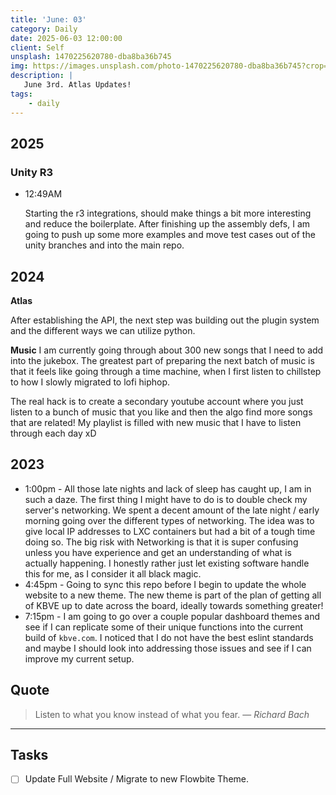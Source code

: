 ```yaml
---
title: 'June: 03'
category: Daily
date: 2025-06-03 12:00:00
client: Self
unsplash: 1470225620780-dba8ba36b745
img: https://images.unsplash.com/photo-1470225620780-dba8ba36b745?crop=entropy&cs=srgb&fm=jpg&ixid=MnwzNjM5Nzd8MHwxfHJhbmRvbXx8fHx8fHx8fDE2ODE3NDg2ODY&ixlib=rb-4.0.3&q=85
description: |
   June 3rd. Atlas Updates!
tags:
    - daily
---
```


## 2025 

### Unity R3

-   12:49AM

    Starting the r3 integrations, should make things a bit more interesting and reduce the boilerplate.
    After finishing up the assembly defs, I am going to push up some more examples and move test cases out of the unity branches and into the main repo.

## 2024

**Atlas**

After establishing the API, the next step was building out the plugin system and the different ways we can utilize python.

**Music**
I am currently going through about 300 new songs that I need to add into the jukebox.
The greatest part of preparing the next batch of music is that it feels like going through a time machine, when I first listen to chillstep to how I slowly migrated to lofi hiphop.

The real hack is to create a secondary youtube account where you just listen to a bunch of music that you like and then the algo find more songs that are related!
My playlist is filled with new music that I have to listen through each day xD

## 2023

- 1:00pm - All those late nights and lack of sleep has caught up, I am in such a daze. The first thing I might have to do is to double check my server's networking. We spent a decent amount of the late night / early morning going over the different types of networking. The idea was to give local IP addresses to LXC containers but had a bit of a tough time doing so. The big risk with Networking is that it is super confusing unless you have experience and get an understanding of what is actually happening. I honestly rather just let existing software handle this for me, as I consider it all black magic.
- 4:45pm - Going to sync this repo before I begin to update the whole website to a new theme. The new theme is part of the plan of getting all of KBVE up to date across the board, ideally towards something greater! 
- 7:15pm - I am going to go over a couple popular dashboard themes and see if I can replicate some of their unique functions into the current build of `kbve.com`. I noticed that I do not have the best eslint standards and maybe I should look into addressing those issues and see if I can improve my current setup.

## Quote

> Listen to what you know instead of what you fear.
> — <cite>Richard Bach</cite>

---

## Tasks

- [ ] Update Full Website / Migrate to new Flowbite Theme.